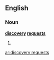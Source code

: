 ==English==

===Noun===
'''[[discovery]] [[request]]s'''

# {{plural of|[[discovery request]]}}

[[ar:discovery requests]]